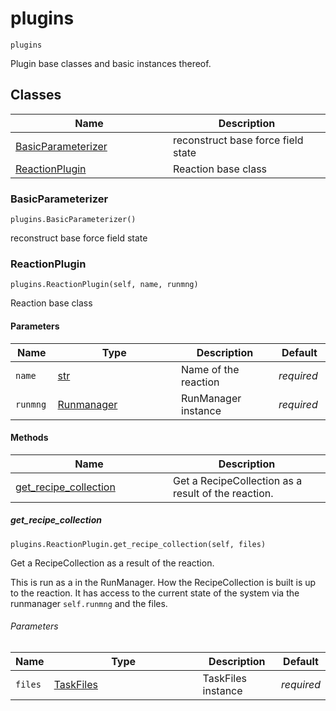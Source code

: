 # plugins { #kimmdy.plugins }

`plugins`

Plugin base classes and basic instances thereof.

## Classes

| Name | Description |
| --- | --- |
| [BasicParameterizer](#kimmdy.plugins.BasicParameterizer) | reconstruct base force field state |
| [ReactionPlugin](#kimmdy.plugins.ReactionPlugin) | Reaction base class |

### BasicParameterizer { #kimmdy.plugins.BasicParameterizer }

`plugins.BasicParameterizer()`

reconstruct base force field state

### ReactionPlugin { #kimmdy.plugins.ReactionPlugin }

`plugins.ReactionPlugin(self, name, runmng)`

Reaction base class

#### Parameters

| Name     | Type                       | Description          | Default    |
|----------|----------------------------|----------------------|------------|
| `name`   | [str](`str`)               | Name of the reaction | _required_ |
| `runmng` | [Runmanager](`Runmanager`) | RunManager instance  | _required_ |

#### Methods

| Name | Description |
| --- | --- |
| [get_recipe_collection](#kimmdy.plugins.ReactionPlugin.get_recipe_collection) | Get a RecipeCollection as a result of the reaction. |

##### get_recipe_collection { #kimmdy.plugins.ReactionPlugin.get_recipe_collection }

`plugins.ReactionPlugin.get_recipe_collection(self, files)`

Get a RecipeCollection as a result of the reaction.

This is run as a [](`~kimmdy.tasks.Task`) in the RunManager.
How the RecipeCollection is built is up to the reaction.
It has access to the current state of the system via the
runmanager `self.runmng` and the files.

###### Parameters

| Name    | Type                                  | Description        | Default    |
|---------|---------------------------------------|--------------------|------------|
| `files` | [TaskFiles](`kimmdy.tasks.TaskFiles`) | TaskFiles instance | _required_ |